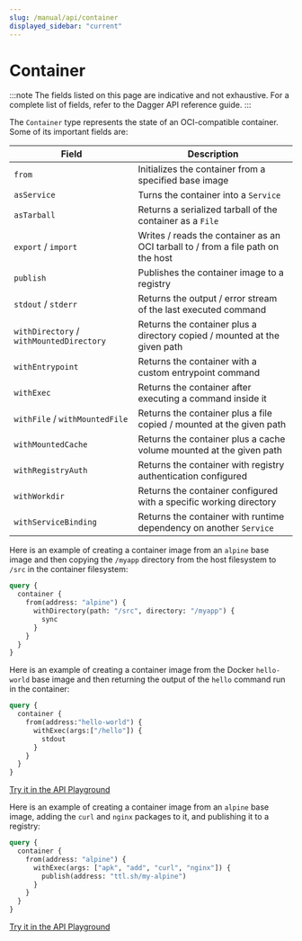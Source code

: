 ```yaml
---
slug: /manual/api/container
displayed_sidebar: "current"
---
```



# Container

:::note
The fields listed on this page are indicative and not exhaustive. For a complete list of fields, refer to the Dagger API reference guide.
:::

The `Container` type represents the state of an OCI-compatible container. Some of its important fields are:

| Field | Description |
|-------|-------------|
| `from` | Initializes the container from a specified base image |
| `asService` | Turns the container into a `Service` |
| `asTarball` | Returns a serialized tarball of the container as a `File` |
| `export` / `import` | Writes / reads the container as an OCI tarball to / from a file path on the host |
| `publish` | Publishes the container image to a registry |
| `stdout` / `stderr` | Returns the output / error stream of the last executed command |
| `withDirectory` / `withMountedDirectory` | Returns the container plus a directory copied / mounted at the given path |
| `withEntrypoint` | Returns the container with a custom entrypoint command |
| `withExec` | Returns the container after executing a command inside it |
| `withFile` / `withMountedFile` | Returns the container plus a file copied / mounted at the given path |
| `withMountedCache` | Returns the container plus a cache volume mounted at the given path |
| `withRegistryAuth` | Returns the container with registry authentication configured |
| `withWorkdir` | Returns the container configured with a specific working directory |
| `withServiceBinding` | Returns the container with runtime dependency on another `Service` |

Here is an example of creating a container image from an `alpine` base image and then copying the `/myapp` directory from the host filesystem to `/src` in the container filesystem:

```graphql
query {
  container {
    from(address: "alpine") {
      withDirectory(path: "/src", directory: "/myapp") {
        sync
      }
    }
  }
}
```

Here is an example of creating a container image from the Docker `hello-world` base image and then returning the output of the `hello` command run in the container:

```graphql
query {
  container {
    from(address:"hello-world") {
      withExec(args:["/hello"]) {
        stdout
      }
    }
  }
}
```

[Try it in the API Playground](https://play.dagger.cloud/playground/RD-s7FHsBGX)

Here is an example of creating a container image from an `alpine` base image, adding the `curl` and `nginx` packages to it, and publishing it to a registry:

```graphql
query {
  container {
    from(address: "alpine") {
      withExec(args: ["apk", "add", "curl", "nginx"]) {
        publish(address: "ttl.sh/my-alpine")
      }
    }
  }
}
```

[Try it in the API Playground](https://play.dagger.cloud/playground/XuoX2KGMTky)

